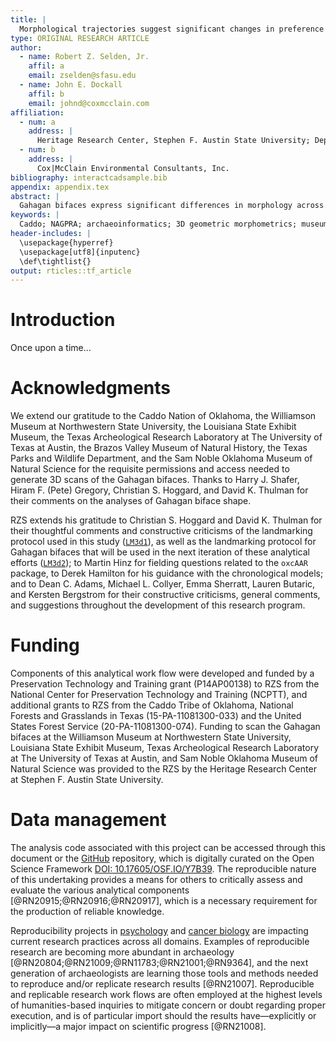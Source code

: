 ```yaml
---
title: |
  Morphological trajectories suggest significant changes in preference and design intent associated with Gahagan bifaces from Caddo burials in the American Southeast
type: ORIGINAL RESEARCH ARTICLE
author:
  - name: Robert Z. Selden, Jr.
    affil: a
    email: zselden@sfasu.edu
  - name: John E. Dockall
    affil: b
    email: johnd@coxmcclain.com
affiliation:
  - num: a
    address: |
      Heritage Research Center, Stephen F. Austin State University; Department of Biology, Stephen F. Austin State University; Cultural Heritage Department, Jean Monnet University
  - num: b
    address: |
      Cox|McClain Environmental Consultants, Inc.
bibliography: interactcadsample.bib
appendix: appendix.tex
abstract: |
  Gahagan bifaces express significant differences in morphology across the same geography as Caddo bottles and Perdiz arrow points, and there is a significant difference in the shape, size, and form of Gahagan bifaces found in the ancestral Caddo area and central Texas. This study asks whether Gahagan biface morphology differs between stratigraphically-defined---and chronologically discrete---burial contexts at the Mounds Plantation and George C. Davis sites, and whether Gahagan biface morphology might differ based on qualitative differences in Caddo burial practices. Results indicate a significant difference in size between burial contexts at Mounds Plantation and George C. Davis, where the pattern of differences is inverted. At both sites, shape remains consistent and does not differ among contexts, indicating an established `shape preference` that may have shifted significantly in size due to cyclical differences in the variable social mechanisms associated with raw material procurement. Gahagan bifaces also differ in shape between Caddo burial contexts where a biface was placed _alongside an individual_ and those found as part of a cache _alongside the northern wall of the burial feature_. Each burial tradition articulates with a distinct `community of practice` relating to Gahagan biface `placement` and `design intent`.
keywords: |
  Caddo; NAGPRA; archaeoinformatics; 3D geometric morphometrics; museum studies; digital humanities
header-includes: |
  \usepackage{hyperref}
  \usepackage[utf8]{inputenc}
  \def\tightlist{}
output: rticles::tf_article
---
```


# Introduction

Once upon a time...

# Acknowledgments {-}

We extend our gratitude to the Caddo Nation of Oklahoma, the Williamson Museum at Northwestern State University, the Louisiana State Exhibit Museum, the Texas Archeological Research Laboratory at The University of Texas at Austin, the Brazos Valley Museum of Natural History, the Texas Parks and Wildlife Department, and the Sam Noble Oklahoma Museum of Natural Science for the requisite permissions and access needed to generate 3D scans of the Gahagan bifaces. Thanks to Harry J. Shafer, Hiram F. (Pete) Gregory, Christian S. Hoggard, and David K. Thulman for their comments on the analyses of Gahagan biface shape. 

RZS extends his gratitude to Christian S. Hoggard and David K. Thulman for their thoughtful comments and constructive criticisms of the landmarking protocol used in this study ([`LM3d1`](https://github.com/aksel-blaise/gahaganmorph2/blob/master/analysis/landmarking-protocol.md)), as well as the landmarking protocol for Gahagan bifaces that will be used in the next iteration of these analytical efforts ([`LM3d2`](https://seldenlab.github.io/gahaganmorph.3/landmarking-protocol-3d2.html)); to Martin Hinz for fielding questions related to the `oxcAAR` package, to Derek Hamilton for his guidance with the chronological models; and to Dean C. Adams, Michael L. Collyer, Emma Sherratt, Lauren Butaric, and Kersten Bergstrom for their constructive criticisms, general comments, and suggestions throughout the development of this research program.

# Funding {-}

Components of this analytical work flow were developed and funded by a Preservation Technology and Training grant (P14AP00138) to RZS from the National Center for Preservation Technology and Training (NCPTT), and additional grants to RZS from the Caddo Tribe of Oklahoma, National Forests and Grasslands in Texas (15-PA-11081300-033) and the United States Forest Service (20-PA-11081300-074). Funding to scan the Gahagan bifaces at the Williamson Museum at Northwestern State University, Louisiana State Exhibit Museum, Texas Archeological Research Laboratory at The University of Texas at Austin, and Sam Noble Oklahoma Museum of Natural Science was provided to the RZS by the Heritage Research Center at Stephen F. Austin State University.

# Data management {-}

The analysis code associated with this project can be accessed through this document or the [GitHub](https://github.com/seldenlab/gahaganmorph.3) repository, which is digitally curated on the Open Science Framework [DOI: 10.17605/OSF.IO/Y7B39](https://osf.io/y7b39/). The reproducible nature of this undertaking provides a means for others to critically assess and evaluate the various analytical components [@RN20915;@RN20916;@RN20917], which is a necessary requirement for the production of reliable knowledge.

Reproducibility projects in [psychology](https://osf.io/ezcuj/) and [cancer biology](https://www.cos.io/rpcb) are impacting current research practices across all domains. Examples of reproducible research are becoming more abundant in archaeology [@RN20804;@RN21009;@RN11783;@RN21001;@RN9364], and the next generation of archaeologists are learning those tools and methods needed to reproduce and/or replicate research results [@RN21007]. Reproducible and replicable research work flows are often employed at the highest levels of humanities-based inquiries to mitigate concern or doubt regarding proper execution, and is of particular import should the results have---explicitly or implicitly---a major impact on scientific progress [@RN21008].
